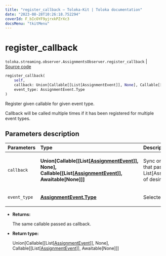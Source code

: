 ```yaml
---
title: "register_callback — Toloka-Kit | Toloka documentation"
date: "2023-08-28T10:26:18.752294"
coverId: F_bIcOYF9yjrxkPZrXc3
docsMenu: "tkitMenu"
---
```


# register_callback

`toloka.streaming.observer.AssignmentsObserver.register_callback` | [Source code](https://github.com/Toloka/toloka-kit/blob/v1.2.1/src/streaming/observer.py#L362)

```python
register_callback(
    self,
    callback: Union[Callable[[List[AssignmentEvent]], None], Callable[[List[AssignmentEvent]], Awaitable[None]]],
    event_type: AssignmentEvent.Type
)
```

Register given callable for given event type.

Callback will be called multiple times if it has been registered for multiple event types.

## Parameters description

| Parameters | Type | Description |
| :----------| :----| :-----------|
`callback`|**Union\[Callable\[\[List\[[AssignmentEvent](/docs/toloka-kit/reference/toloka.streaming.event.AssignmentEvent)\]\], None\], Callable\[\[List\[[AssignmentEvent](/docs/toloka-kit/reference/toloka.streaming.event.AssignmentEvent)\]\], Awaitable\[None\]\]\]**|<p>Sync or async callable that pass List[AssignmentEvent] of desired event type.</p>
`event_type`|**[AssignmentEvent.Type](/docs/toloka-kit/reference/toloka.streaming.event.AssignmentEvent.Type)**|<p>Selected event type.</p>

* **Returns:**

  The same callable passed as callback.

* **Return type:**

  Union\[Callable\[\[List\[[AssignmentEvent](/docs/toloka-kit/reference/toloka.streaming.event.AssignmentEvent)\]\], None\], Callable\[\[List\[[AssignmentEvent](/docs/toloka-kit/reference/toloka.streaming.event.AssignmentEvent)\]\], Awaitable\[None\]\]\]